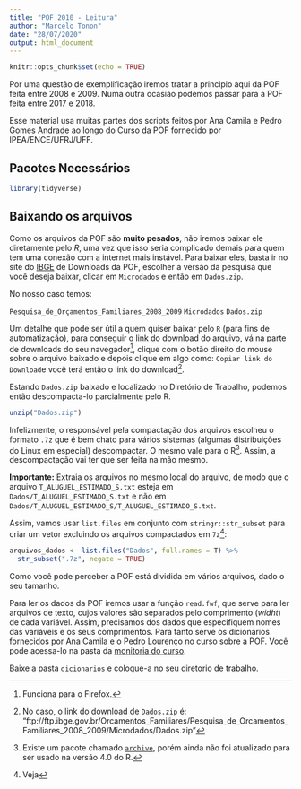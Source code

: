 ```yaml
---
title: "POF 2010 - Leitura"
author: "Marcelo Tonon"
date: "28/07/2020"
output: html_document
---
```


```r
knitr::opts_chunk$set(echo = TRUE)
```

Por uma questão de exemplificação iremos tratar a principio aqui da POF feita entre 2008 e 2009. Numa outra ocasião podemos passar para a POF feita entre 2017 e 2018.

Esse material usa muitas partes dos scripts feitos por Ana Camila e Pedro Gomes Andrade ao longo do Curso da POF fornecido por IPEA/ENCE/UFRJ/UFF.


## Pacotes Necessários


```r
library(tidyverse)
```


## Baixando os arquivos

Como os arquivos da POF são **muito pesados**, não iremos baixar ele diretamente pelo *R*, uma vez que isso seria complicado demais para quem tem uma conexão com a internet mais instável. Para baixar eles, basta ir no site do [IBGE](https://www.ibge.gov.br/estatisticas/sociais/rendimento-despesa-e-consumo/9050-pesquisa-de-orcamentos-familiares.html?=&t=downloads) de Downloads da POF, escolher a versão da pesquisa que você deseja baixar, clicar em `Microdados` e então em `Dados.zip`.

No nosso caso temos: 

`Pesquisa_de_Orçamentos_Familiares_2008_2009`
    `Microdados`
        `Dados.zip`

Um detalhe que pode ser útil a quem quiser baixar pelo `R` (para fins de automatização), para conseguir o link do download do arquivo, vá na parte de downloads do seu navegador^[Funciona para o Firefox.], clique com o botão direito do mouse sobre o arquivo baixado e depois clique em algo como: `Copiar link do Download`e você terá então o link do download^[No caso, o link do download de `Dados.zip` é: "ftp://ftp.ibge.gov.br/Orcamentos_Familiares/Pesquisa_de_Orcamentos_Familiares_2008_2009/Microdados/Dados.zip"].



Estando `Dados.zip`  baixado e localizado no Diretório de Trabalho, podemos então descompacta-lo parcialmente pelo R.

```r
unzip("Dados.zip")
```

Infelizmente, o responsável pela compactação dos arquivos escolheu o formato `.7z` que é bem chato para vários sistemas (algumas distribuições do Linux em especial) descompactar. O mesmo vale para o R^[Existe um pacote chamado [`archive`](https://github.com/jimhester/archive), porém ainda não foi atualizado para ser usado na versão 4.0 do R.]. Assim, a descompactação vai ter que ser feita na mão mesmo.

**Importante:** Extraia os arquivos no mesmo local do arquivo, de modo que o arquivo `T_ALUGUEL_ESTIMADO_S.txt` esteja em `Dados/T_ALUGUEL_ESTIMADO_S.txt` e não em `Dados/T_ALUGUEL_ESTIMADO_S/T_ALUGUEL_ESTIMADO_S.txt`.

Assim, vamos usar `list.files` em conjunto com `stringr::str_subset` para criar um vetor excluindo os arquivos compactados em `7z`^[Veja]:

```r
arquivos_dados <- list.files("Dados", full.names = T) %>%
  str_subset(".7z", negate = TRUE)
```

Como você pode perceber a POF está dividida em vários arquivos, dado o seu tamanho.

Para ler os dados da POF iremos usar a função `read.fwf`, que serve para ler arquivos de texto, cujos valores são separados pelo comprimento (*widht*) de cada variável. Assim, precisamos dos dados que especifiquem nomes das variáveis e os seus comprimentos. Para tanto serve os dicionarios fornecidos por Ana Camila e o Pedro Lourenço no curso sobre a POF. Você pode acessa-lo na pasta da [monitoria do curso](https://drive.google.com/drive/folders/1CjlDiFpr0AWC2hwv36Up4aNp1UivjGIX?usp=sharing).

Baixe a pasta `dicionarios` e coloque-a no seu diretorio de trabalho.

